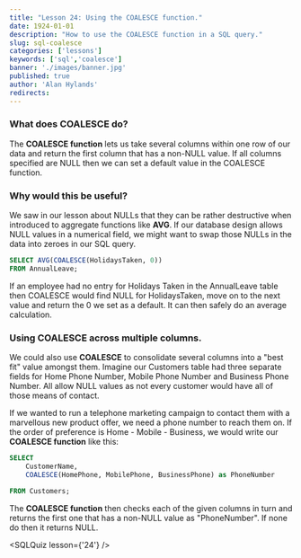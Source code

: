 ```yaml
---
title: "Lesson 24: Using the COALESCE function."
date: 1924-01-01
description: "How to use the COALESCE function in a SQL query."
slug: sql-coalesce
categories: ['lessons']
keywords: ['sql','coalesce']
banner: './images/banner.jpg'
published: true
author: 'Alan Hylands'
redirects:
---
```


### What does COALESCE do?

The **COALESCE function** lets us take several columns within one row of our data and return the first column that has a non-NULL value. If all columns specified are NULL then we can set a default value in the COALESCE function.

### Why would this be useful?

We saw in our lesson about NULLs that they can be rather destructive when introduced to aggregate functions like **AVG**. If our database design allows NULL values in a numerical field, we might want to swap those NULLs in the data into zeroes in our SQL query.

```sql
SELECT AVG(COALESCE(HolidaysTaken, 0)) 
FROM AnnualLeave;
```

If an employee had no entry for Holidays Taken in the AnnualLeave table then COALESCE would find NULL for HolidaysTaken, move on to the next value and return the 0 we set as a default. It can then safely do an average calculation.

### Using COALESCE across multiple columns.

We could also use **COALESCE** to consolidate several columns into a "best fit" value amongst them. Imagine our Customers table had three separate fields for Home Phone Number, Mobile Phone Number and Business Phone Number. All allow NULL values as not every customer would have all of those means of contact.

If we wanted to run a telephone marketing campaign to contact them with a marvellous new product offer, we need a phone number to reach them on. If the order of preference is Home - Mobile - Business, we would write our **COALESCE function** like this:

```sql
SELECT 
    CustomerName,
    COALESCE(HomePhone, MobilePhone, BusinessPhone) as PhoneNumber 

FROM Customers;
```

The **COALESCE function** then checks each of the given columns in turn and returns the first one that has a non-NULL value as "PhoneNumber". If none do then it returns NULL.

<SQLQuiz lesson={'24'} /> 
